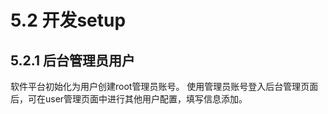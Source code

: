 # 5.2 开发setup

## 5.2.1 后台管理员用户

软件平台初始化为用户创建root管理员账号。
使用管理员账号登入后台管理页面后，可在user管理页面中进行其他用户配置，填写信息添加。
